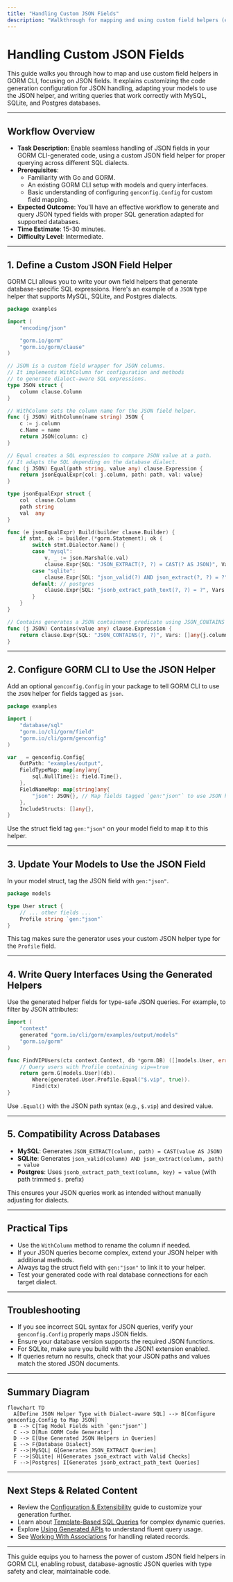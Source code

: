 ```yaml
---
title: "Handling Custom JSON Fields"
description: "Walkthrough for mapping and using custom field helpers (e.g., JSON) across different databases. Demonstrates customizing DSL codegen and adapting queries for MySQL, SQLite, and Postgres."
---
```


# Handling Custom JSON Fields

This guide walks you through how to map and use custom field helpers in GORM CLI, focusing on JSON fields. It explains customizing the code generation configuration for JSON handling, adapting your models to use the JSON helper, and writing queries that work correctly with MySQL, SQLite, and Postgres databases.

---

## Workflow Overview

- **Task Description**: Enable seamless handling of JSON fields in your GORM CLI-generated code, using a custom JSON field helper for proper querying across different SQL dialects.
- **Prerequisites**:
  - Familiarity with Go and GORM.
  - An existing GORM CLI setup with models and query interfaces.
  - Basic understanding of configuring `genconfig.Config` for custom field mapping.
- **Expected Outcome**: You'll have an effective workflow to generate and query JSON typed fields with proper SQL generation adapted for supported databases.
- **Time Estimate**: 15-30 minutes.
- **Difficulty Level**: Intermediate.

---

## 1. Define a Custom JSON Field Helper

GORM CLI allows you to write your own field helpers that generate database-specific SQL expressions. Here's an example of a `JSON` type helper that supports MySQL, SQLite, and Postgres dialects.

```go
package examples

import (
	"encoding/json"

	"gorm.io/gorm"
	"gorm.io/gorm/clause"
)

// JSON is a custom field wrapper for JSON columns.
// It implements WithColumn for configuration and methods
// to generate dialect-aware SQL expressions.
type JSON struct {
	column clause.Column
}

// WithColumn sets the column name for the JSON field helper.
func (j JSON) WithColumn(name string) JSON {
	c := j.column
	c.Name = name
	return JSON{column: c}
}

// Equal creates a SQL expression to compare JSON value at a path.
// It adapts the SQL depending on the database dialect.
func (j JSON) Equal(path string, value any) clause.Expression {
	return jsonEqualExpr{col: j.column, path: path, val: value}
}

type jsonEqualExpr struct {
	col  clause.Column
	path string
	val  any
}

func (e jsonEqualExpr) Build(builder clause.Builder) {
	if stmt, ok := builder.(*gorm.Statement); ok {
		switch stmt.Dialector.Name() {
		case "mysql":
			v, _ := json.Marshal(e.val)
			clause.Expr{SQL: "JSON_EXTRACT(?, ?) = CAST(? AS JSON)", Vars: []any{e.col, e.path, string(v)}}.Build(builder)
		case "sqlite":
			clause.Expr{SQL: "json_valid(?) AND json_extract(?, ?) = ?", Vars: []any{e.col, e.col, e.path, e.val}}.Build(builder)
		default: // postgres
			clause.Expr{SQL: "jsonb_extract_path_text(?, ?) = ?", Vars: []any{e.col, e.path[2:], e.val}}.Build(builder)
		}
	}
}

// Contains generates a JSON containment predicate using JSON_CONTAINS (MySQL only).
func (j JSON) Contains(value any) clause.Expression {
	return clause.Expr{SQL: "JSON_CONTAINS(?, ?)", Vars: []any{j.column, value}}
}
```

---

## 2. Configure GORM CLI to Use the JSON Helper

Add an optional `genconfig.Config` in your package to tell GORM CLI to use the `JSON` helper for fields tagged as `json`.

```go
package examples

import (
	"database/sql"
	"gorm.io/cli/gorm/field"
	"gorm.io/cli/gorm/genconfig"
)

var _ = genconfig.Config{
	OutPath: "examples/output",
	FieldTypeMap: map[any]any{
		sql.NullTime{}: field.Time{},
	},
	FieldNameMap: map[string]any{
		"json": JSON{}, // Map fields tagged `gen:"json"` to use JSON helper
	},
	IncludeStructs: []any{},
}
```

Use the struct field tag `gen:"json"` on your model field to map it to this helper.

---

## 3. Update Your Models to Use the JSON Field

In your model struct, tag the JSON field with `gen:"json"`.

```go
package models

type User struct {
	// ... other fields ...
	Profile string `gen:"json"`
}
```

This tag makes sure the generator uses your custom JSON helper type for the `Profile` field.

---

## 4. Write Query Interfaces Using the Generated Helpers

Use the generated helper fields for type-safe JSON queries. For example, to filter by JSON attributes:

```go
import (
	"context"
	generated "gorm.io/cli/gorm/examples/output/models"
	"gorm.io/gorm"
)

func FindVIPUsers(ctx context.Context, db *gorm.DB) ([]models.User, error) {
	// Query users with Profile containing vip==true
	return gorm.G[models.User](db).
		Where(generated.User.Profile.Equal("$.vip", true)).
		Find(ctx)
}
```

Use `.Equal()` with the JSON path syntax (e.g., `$.vip`) and desired value.

---

## 5. Compatibility Across Databases

- **MySQL**: Generates `JSON_EXTRACT(column, path) = CAST(value AS JSON)`
- **SQLite**: Generates `json_valid(column) AND json_extract(column, path) = value`
- **Postgres**: Uses `jsonb_extract_path_text(column, key) = value` (with path trimmed `$.` prefix)

This ensures your JSON queries work as intended without manually adjusting for dialects.

---

## Practical Tips

- Use the `WithColumn` method to rename the column if needed.
- If your JSON queries become complex, extend your JSON helper with additional methods.
- Always tag the struct field with `gen:"json"` to link it to your helper.
- Test your generated code with real database connections for each target dialect.

---

## Troubleshooting

- If you see incorrect SQL syntax for JSON queries, verify your `genconfig.Config` properly maps JSON fields.
- Ensure your database version supports the required JSON functions.
- For SQLite, make sure you build with the JSON1 extension enabled.
- If queries return no results, check that your JSON paths and values match the stored JSON documents.

---

## Summary Diagram

```mermaid
flowchart TD
  A[Define JSON Helper Type with Dialect-aware SQL] --> B[Configure genconfig.Config to Map JSON]
  B --> C[Tag Model Fields with `gen:"json"`]
  C --> D[Run GORM Code Generator]
  D --> E[Use Generated JSON Helpers in Queries]
  E --> F{Database Dialect}
  F -->|MySQL| G[Generates JSON_EXTRACT Queries]
  F -->|SQLite| H[Generates json_extract with Valid Checks]
  F -->|Postgres| I[Generates jsonb_extract_path_text Queries]
```

---

## Next Steps & Related Content

- Review the [Configuration & Extensibility](https://docs.gorm.io/overview/features-and-workflows/configuring-generation) guide to customize your generation further.
- Learn about [Template-Based SQL Queries](https://docs.gorm.io/guides/advanced-patterns/template-based-sql) for complex dynamic queries.
- Explore [Using Generated APIs](https://docs.gorm.io/guides/core-workflows/using-generated-apis) to understand fluent query usage.
- See [Working With Associations](https://docs.gorm.io/guides/advanced-patterns/working-with-associations) for handling related records.



---

This guide equips you to harness the power of custom JSON field helpers in GORM CLI, enabling robust, database-agnostic JSON queries with type safety and clear, maintainable code.